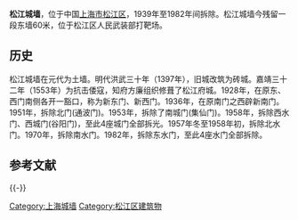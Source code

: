 {{unreferenced|time=2018-08-30T01:35:58+00:00}}
{{文物保护单位
| 级别 = 区级
| 省区市 = 松江区
| 名称 = 松江府城遗址
| 图片 = Songjiang Fucheng Yizhi.JPG
| 编号 = 
| 分类 = 古建筑
| 时代 = 元、明
| 所在 = [[松江区|松江区]][[中山街道_(上海市)|中山街道]]
| 登录 = 2013年
}}
'''松江城墙'''，位于中国[[上海市|上海市]][[松江区|松江区]]，1939年至1982年间拆除。松江城墙今残留一段东墙60米，位于松江区人民武装部打靶场。

== 历史 ==
松江城墙在元代为土墙。明代洪武三十年（1397年），旧城改筑为砖城。嘉靖三十二年（1553年）为抗击倭寇，知府方廉组织修葺了松江府城。1928年，在原东、西门南侧各开一豁口，称为新东门、新西门。1936年，在原南门之西辟新南门。1951年，拆除北门(通波门)。1953年，拆除了南城门(集仙门)。1958年，拆除西水门、西城门(谷阳门)，至此4座城门全部拆光。1957年冬至1958年初，拆除北水门。1970年，拆除南水门。1982年，拆除东水门，至此4座水门全部拆除。


== 参考文献 ==
{{Reflist}}

{{-}}
{{上海市境内的古城墙}}

[[Category:上海城墙|Category:上海城墙]]
[[Category:松江区建筑物|Category:松江区建筑物]]